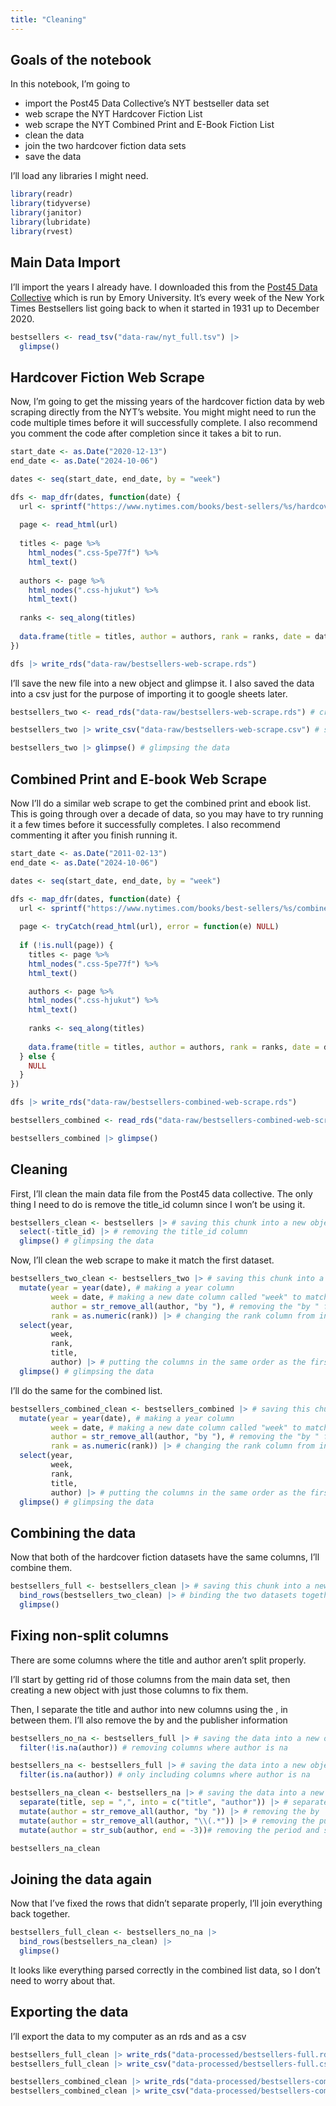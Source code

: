 ```yaml
---
title: "Cleaning"
---
```


## Goals of the notebook

In this notebook, I'm going to 

- import the Post45 Data Collective's NYT bestseller data set
- web scrape the NYT Hardcover Fiction List
- web scrape the NYT Combined Print and E-Book Fiction List
- clean the data
- join the two hardcover fiction data sets 
- save the data

I'll load any libraries I might need.

```r
library(readr)
library(tidyverse)
library(janitor)
library(lubridate)
library(rvest)
```

## Main Data Import

I'll import the years I already have. I downloaded this from the [Post45 Data Collective](https://data.post45.org/new-york-times-hardcover-fiction-bestsellers-1931-2020-curatorial-statement/) which is run by Emory University. It's every week of the New York Times Bestsellers list going back to when it started in 1931 up to December 2020.

```r
bestsellers <- read_tsv("data-raw/nyt_full.tsv") |> 
  glimpse()
```

## Hardcover Fiction Web Scrape

Now, I'm going to get the missing years of the hardcover fiction data by web scraping directly from the NYT's website. You might might need to run the code multiple times before it will successfully complete. I also recommend you comment the code after completion since it takes a bit to run.

```r
start_date <- as.Date("2020-12-13")
end_date <- as.Date("2024-10-06")

dates <- seq(start_date, end_date, by = "week")

dfs <- map_dfr(dates, function(date) {
  url <- sprintf("https://www.nytimes.com/books/best-sellers/%s/hardcover-fiction/", format(date, "%Y/%m/%d"))
  
  page <- read_html(url)
  
  titles <- page %>%
    html_nodes(".css-5pe77f") %>%
    html_text()
  
  authors <- page %>%
    html_nodes(".css-hjukut") %>%
    html_text()
  
  ranks <- seq_along(titles)
  
  data.frame(title = titles, author = authors, rank = ranks, date = date)
})

dfs |> write_rds("data-raw/bestsellers-web-scrape.rds")

```

I'll save the new file into a new object and glimpse it. I also saved the data into a csv just for the purpose of importing it to google sheets later.

```r
bestsellers_two <- read_rds("data-raw/bestsellers-web-scrape.rds") # creating a new object with a file 

bestsellers_two |> write_csv("data-raw/bestsellers-web-scrape.csv") # saving the object into a csv to be able to upload it to google sheets

bestsellers_two |> glimpse() # glimpsing the data
```

## Combined Print and E-book Web Scrape

Now I'll do a similar web scrape to get the combined print and ebook list. This is going through over a decade of data, so you may have to try running it a few times before it successfully completes. I also recommend commenting it after you finish running it. 

```r
start_date <- as.Date("2011-02-13")
end_date <- as.Date("2024-10-06")

dates <- seq(start_date, end_date, by = "week")

dfs <- map_dfr(dates, function(date) {
  url <- sprintf("https://www.nytimes.com/books/best-sellers/%s/combined-print-and-e-book-fiction/", format(date, "%Y/%m/%d"))
  
  page <- tryCatch(read_html(url), error = function(e) NULL)
  
  if (!is.null(page)) {
    titles <- page %>%
    html_nodes(".css-5pe77f") %>%
    html_text()

    authors <- page %>%
    html_nodes(".css-hjukut") %>%
    html_text()
    
    ranks <- seq_along(titles)
    
    data.frame(title = titles, author = authors, rank = ranks, date = date)
  } else {
    NULL
  }
})

dfs |> write_rds("data-raw/bestsellers-combined-web-scrape.rds")

bestsellers_combined <- read_rds("data-raw/bestsellers-combined-web-scrape.rds") 

bestsellers_combined |> glimpse()

```

## Cleaning

First, I'll clean the main data file from the Post45 data collective. The only thing I need to do is remove the title_id column since I won't be using it.

```r
bestsellers_clean <- bestsellers |> # saving this chunk into a new object and starting with the data
  select(-title_id) |> # removing the title_id column
  glimpse() # glimpsing the data
```

Now, I'll clean the web scrape to make it match the first dataset.

```r
bestsellers_two_clean <- bestsellers_two |> # saving this chunk into a new object and starting with the data
  mutate(year = year(date), # making a year column
         week = date, # making a new date column called "week" to match the first dataset
         author = str_remove_all(author, "by "), # removing the "by " from the author column
         rank = as.numeric(rank)) |> # changing the rank column from int to dbl
  select(year,
         week,
         rank,
         title,
         author) |> # putting the columns in the same order as the first dataset
  glimpse() # glimpsing the data
```


I'll do the same for the combined list. 

```r
bestsellers_combined_clean <- bestsellers_combined |> # saving this chunk into a new object and starting with the data
  mutate(year = year(date), # making a year column
         week = date, # making a new date column called "week" to match the first dataset
         author = str_remove_all(author, "by "), # removing the "by " from the author column
         rank = as.numeric(rank)) |> # changing the rank column from int to dbl
  select(year,
         week,
         rank,
         title,
         author) |> # putting the columns in the same order as the first dataset
  glimpse() # glimpsing the data
```

## Combining the data

Now that both of the hardcover fiction datasets have the same columns, I'll combine them.

```r
bestsellers_full <- bestsellers_clean |> # saving this chunk into a new object and starting with the data
  bind_rows(bestsellers_two_clean) |> # binding the two datasets together
  glimpse()
```

## Fixing non-split columns

There are some columns where the title and author aren't split properly.

I'll start by getting rid of those columns from the main data set, then creating a new object with just those columns to fix them.

Then, I separate the title and author into new columns using the , in between them. I'll also remove the by and the publisher information

```r
bestsellers_no_na <- bestsellers_full |> # saving the data into a new object
  filter(!is.na(author)) # removing columns where author is na

bestsellers_na <- bestsellers_full |> # saving the data into a new object
  filter(is.na(author)) # only including columns where author is na

bestsellers_na_clean <- bestsellers_na |> # saving the data into a new object
  separate(title, sep = ",", into = c("title", "author")) |> # separate the title column into two columns named title and author based on the comma
  mutate(author = str_remove_all(author, "by ")) |> # removing the by
  mutate(author = str_remove_all(author, "\\(.*")) |> # removing the publisher information using the ()
  mutate(author = str_sub(author, end = -3))# removing the period and spaces by removing the last 3 characters of the column

bestsellers_na_clean
```

## Joining the data again

Now that I've fixed the rows that didn't separate properly, I'll join everything back together.

```r
bestsellers_full_clean <- bestsellers_no_na |> 
  bind_rows(bestsellers_na_clean) |> 
  glimpse()
```
It looks like everything parsed correctly in the combined list data, so I don't need to worry about that.

## Exporting the data

I'll export the data to my computer as an rds and as a csv

```r
bestsellers_full_clean |> write_rds("data-processed/bestsellers-full.rds")
bestsellers_full_clean |> write_csv("data-processed/bestsellers-full.csv")

bestsellers_combined_clean |> write_rds("data-processed/bestsellers-combined.rds")
bestsellers_combined_clean |> write_csv("data-processed/bestsellers-combined.csv")
```
